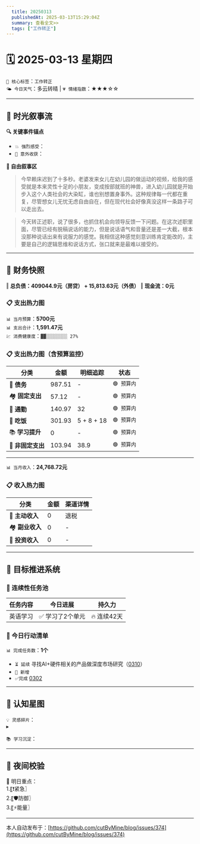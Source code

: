 ```yaml
---
  title: 20250313
  publishedAt: 2025-03-13T15:29:04Z
  summary: 查看全文>>
  tags: ["工作转正"]
---
```


# 🗓️ 2025-03-13 星期四
`🔑 核心标签`：`工作转正`  
`🌤️ 今日天气`：多云转晴 | `💗 情绪指数`：★★★☆☆  

---


## 🌊 **时光叙事流**
**🔍 关键事件锚点**  
- `💥 强烈感受`：   
- `🎉 意外收获`：   

**📖 自由叙事区**  
> 今早赖床迟到了十多秒。老婆发来女儿在幼儿园的做运动的视频，给我的感受就是本来灵性十足的小朋友，变成按部就班的神兽，进入幼儿园就是开始步入这个人类社会的大染缸，谁也别想置身事外。这种规律每一代都在重复，尽管想女儿无忧无虑自由自在，但在现代社会好像真没这样一条路子可以走出去。  

> 今天转正述职，说了很多，也抓住机会向领导反馈一下问题。在这次述职里面，尽管已经有脱稿说话的能力，但是说话语气和音量还是差一大截，根本没那种说话出来有说服力的感觉。我相信这种感觉刻意训练肯定能改的，主要是自己的逻辑思维和说话方式，张口就来是最难以接受的。  

---

## 💸 **财务快照**
‖ **总负债：409044.9元（房贷） + 15,813.63元（外债）**
‖ **现金流：0元**

### 📋 支出热力图

`📊 当月预算`：**5700元**  
`📊 支出合计`：**1,591.47元**  
`💹 消费健康度`：`▓▓░░░░░░░░ 27%`  
### 📋 支出热力图（含预算监控）
| 分类         | 金额    | 明细追踪                  | 状态           |
|--------------|---------|---------------------------|----------------|
| 🏦 **债务**    | 987.51   | -  | `🟢 预算内`   |
| 🏘️ **固定支出** | 57.12     | -    | `🟢 预算内`     |
| 🚌 **通勤**     | 140.97      | 32      | `🟢 预算内`     |
| 🍜 **吃饭**     |   301.93   | 5 + 8 + 18    | `🟢 预算内`   |
| 📚 **学习提升** | 0      | -       | `🟢 预算内`     |
| 🎲 **非固定支出** | 103.94     | 38.9      | `🟢 预算内`  |
---

`📊 当月收入`：**24,768.72元**  

### 📋 收入热力图
| 分类         | 金额    | 渠道详情             |
|--------------|---------|-------------------------|
| 🏦 **主动收入**  | 0     | 退税  |
| 🏘️ **副业收入**  | 0                | -        |
| 🚌 **投资收入**  | 0                | -        |



---

## 🎯 **目标推进系统**

### 🔄 连续性任务池
| 任务内容                | 今日进展          | 持久力     |
|-------------------------|-------------------|------------|
| 英语学习         | ✅ 学习了2个单元 | 🔥 连续42天  |

### 📌 今日行动清单

`📊 完成任务数`：**1个**  
- `⏳ 延续` 寻找AI+硬件相关的产品做深度市场研究（[0310](note://WEBfc89f9187c014fbe9fab88e2d09b4bde)）      
- `🚩 新增`   
- `✅完成` [0302](note://WEB9685e40ae7a6464db1196641a1ffd0ee)     


---

## 🌌 **认知星图**
`💡 灵感碎片`：  
▸ 


`📚 学习沉淀`：  
> 

---

## 🌃 夜间校验

🚀 明日重点：  
1.〖❗紧急〗  
2.〖🛡️防御〗  
3.〖⚡能量〗

---
本人自动发布于：[https://github.com/cutByMine/blog/issues/374](https://github.com/cutByMine/blog/issues/374)
